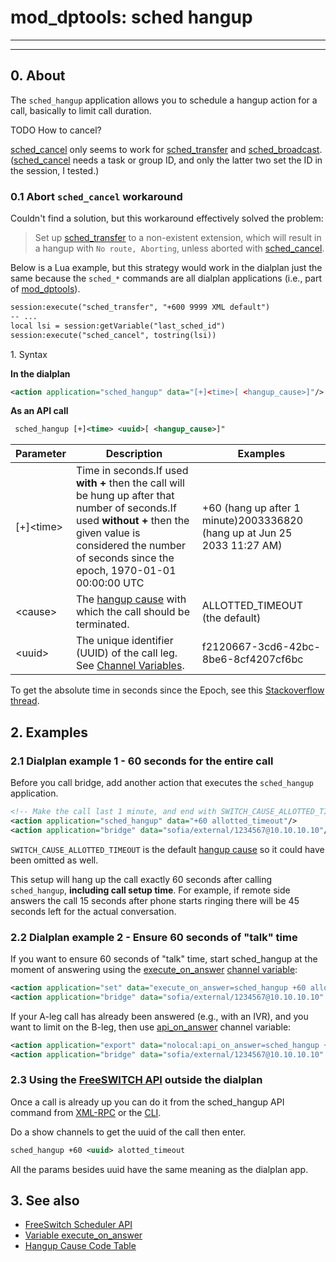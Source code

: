 
# mod_dptools: sched hangup 

 

---

---

## 0\. About

The `sched_hangup` application allows you to schedule a hangup action for a call, basically to limit call duration.

TODO How to cancel?

[sched\_cancel](./6587049.mdx#0-about) only seems to work for [sched\_transfer](./6587055.mdx#0-about) and [sched\_broadcast](./6587042.mdx#0-about). ([sched\_cancel](./6587049.mdx#0-about) needs a task or group ID, and only the latter two set the ID in the session, I tested.)

### 0.1 Abort `sched_cancel` workaround

Couldn't find a solution, but this workaround effectively solved the problem:

> Set up [sched\_transfer](../mod_dptools_1970333.mdx#c) to a non-existent extension, which will result in a hangup with `No route, Aborting`, unless aborted with [sched\_cancel](../mod_dptools_1970333.mdx#c).

Below is a Lua example, but this strategy would work in the dialplan just the same because the `sched_*` commands are all dialplan applications (i.e., part of [mod\_dptools](../mod_dptools_1970333.mdx#c)).

```xml
session:execute("sched_transfer", "+600 9999 XML default")
-- ...
local lsi = session:getVariable("last_sched_id")
session:execute("sched_cancel", tostring(lsi))
```

1\. Syntax

**In the dialplan**

```xml
<action application="sched_hangup" data="[+]<time>[ <hangup_cause>]"/> 
```

**As an API call**

```xml
 sched_hangup [+]<time> <uuid>[ <hangup_cause>]"
```

| Parameter   | Description                                                                                                                                                                                                           | Examples                                                                 |
| ----------- | --------------------------------------------------------------------------------------------------------------------------------------------------------------------------------------------------------------------- | ------------------------------------------------------------------------ |
| \[+\]\<time> | Time in seconds.If used **with +** then the call will be hung up after that number of seconds.If used **without +** then the given value is considered the number of seconds since the epoch, 1970-01-01 00:00:00 UTC | +60 (hang up after 1 minute)2003336820 (hang up at Jun 25 2033 11:27 AM) |
| \<cause>     | The [hangup cause](../../Troubleshooting-Debugging/Hangup-Cause-Code-Table_3964945.mdx#about) with which the call should be terminated.                                                                                                                  | ALLOTTED\_TIMEOUT (the default)                                          |
| \<uuid>      | The unique identifier (UUID) of the call leg. See [Channel Variables](../../Dialplan/Channel-Variables_16352493.mdx#about).                                                                                                             | f2120667-3cd6-42bc-8be6-8cf4207cf6bc                                     |

To get the absolute time in seconds since the Epoch, see this [Stackoverflow thread](https://stackoverflow.com/questions/1092631/get-current-time-in-seconds-since-the-epoch-on-linux-bash).

## 2\. Examples

### 2.1 Dialplan example 1 - 60 seconds for the entire call

Before you call bridge, add another action that executes the `sched_hangup` application.

```xml
<!-- Make the call last 1 minute, and end with SWITCH_CAUSE_ALLOTTED_TIMEOUT -->
<action application="sched_hangup" data="+60 allotted_timeout"/>
<action application="bridge" data="sofia/external/1234567@10.10.10.10"/>
```

`SWITCH_CAUSE_ALLOTTED_TIMEOUT` is the default [hangup cause](../../Troubleshooting-Debugging/Hangup-Cause-Code-Table_3964945.mdx#about) so it could have been omitted as well.

This setup will hang up the call exactly 60 seconds after calling `sched_hangup`, **including call setup time**. For example, if remote side answers the call 15 seconds after phone starts ringing there will be 45 seconds left for the actual conversation.

### 2.2 Dialplan example 2 - Ensure 60 seconds of "talk" time

If you want to ensure 60 seconds of "talk" time, start sched\_hangup at the moment of answering using the [execute\_on\_answer](../../../Channel-Variables-Catalog/execute_on_answer_16352786.mdx) [channel variable](../../Dialplan/Channel-Variables_16352493.mdx#about):

```xml
<action application="set" data="execute_on_answer=sched_hangup +60 alloted_timeout" />
<action application="bridge" data="sofia/external/1234567@10.10.10.10" /> 
```

If your A-leg call has already been answered (e.g., with an IVR), and you want to limit on the B-leg, then use [api\_on\_answer](../../../Channel-Variables-Catalog/api_on_answer_16352805.mdx) channel variable:

```xml
<action application="export" data="nolocal:api_on_answer=sched_hangup +60 ${uuid} alloted_timeout" />
<action application="bridge" data="sofia/external/1234567@10.10.10.10" /> 
```

### 2.3 Using the [FreeSWITCH API](../../Introduction/FreeSWITCH-API.mdx) outside the dialplan

Once a call is already up you can do it from the sched\_hangup API command from [XML-RPC](../../Configuration/FreeSWITCH-XML-RPC_13173038.mdx) or the [CLI](../../Client-and-Developer-Interfaces/1048948.mdx).

Do a show channels to get the uuid of the call then enter.

```xml
sched_hangup +60 <uuid> alotted_timeout 
```

All the params besides uuid have the same meaning as the dialplan app.

## 3\. See also

* [FreeSwitch Scheduler API](../../Configuration/FreeSWITCH-Scheduler-API_13173035.mdx#about)
* [Variable execute\_on\_answer](../../../Channel-Variables-Catalog/execute_on_answer_16352786.mdx)
* [Hangup Cause Code Table](../../Troubleshooting-Debugging/Hangup-Cause-Code-Table_3964945.mdx#about)
  
  

